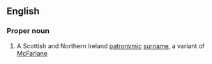 ==English==

===Proper noun===
{{en-proper noun}}

# A Scottish and Northern Ireland [[patronymic]] [[surname]], a variant of [[McFarlane]]
